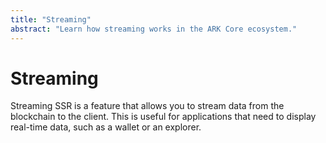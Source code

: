 ```yaml
---
title: "Streaming"
abstract: "Learn how streaming works in the ARK Core ecosystem."
---
```


# Streaming

Streaming SSR is a feature that allows you to stream data from the blockchain to the client. This is useful for applications that need to display real-time data, such as a wallet or an explorer.